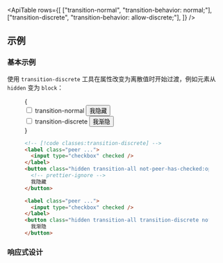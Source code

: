 

<ApiTable
  rows={[
    ["transition-normal", "transition-behavior: normal;"],
    ["transition-discrete", "transition-behavior: allow-discrete;"],
  ]}
/>

## 示例

### 基本示例

使用 `transition-discrete` 工具在属性改变为离散值时开始过渡，例如元素从 `hidden` 变为 `block`：

<Figure hint="通过勾选复选框来查看预期行为">

<Example>
  {
    <div className="flex flex-col justify-around gap-8 text-sm leading-6 font-bold text-white sm:flex-row sm:gap-0">
      <div className="flex shrink-0 flex-col items-center sm:w-1/2">
        <label className="peer mb-3 inline-flex gap-2 text-center font-mono text-xs font-medium text-gray-500 select-none dark:text-gray-400">
          <input type="checkbox" defaultChecked />
          transition-normal
        </label>
        <button className="hidden rounded-md bg-violet-500 px-4 py-2 text-sm font-semibold text-white transition-all transition-normal duration-300 not-peer-has-checked:opacity-0 peer-has-checked:block">
          我隐藏
        </button>
      </div>
      <div className="flex shrink-0 flex-col items-center sm:w-1/2">
        <label className="peer mb-3 inline-flex gap-2 text-center font-mono text-xs font-medium text-gray-500 select-none dark:text-gray-400">
          <input type="checkbox" defaultChecked />
          transition-discrete
        </label>
        <button className="hidden rounded-md bg-violet-500 px-4 py-2 text-sm font-semibold text-white transition-all transition-discrete duration-300 not-peer-has-checked:opacity-0 peer-has-checked:block">
          我渐隐
        </button>
      </div>
    </div>
  }
</Example>

```html
<!-- [!code classes:transition-discrete] -->
<label class="peer ...">
  <input type="checkbox" checked />
</label>
<button class="hidden transition-all not-peer-has-checked:opacity-0 peer-has-checked:block ...">
  <!-- prettier-ignore -->
  我隐藏
</button>

<label class="peer ...">
  <input type="checkbox" checked />
</label>
<button class="hidden transition-all transition-discrete not-peer-has-checked:opacity-0 peer-has-checked:block ...">
  我渐隐
</button>
```

</Figure>

### 响应式设计

<ResponsiveDesign
  element="button"
  property="transition-behavior"
  defaultClass="transition-discrete"
  featuredClass="transition-normal"
/>
